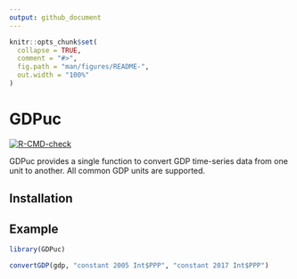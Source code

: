 ```yaml
---
output: github_document
---
```


<!-- README.md is generated from README.Rmd. Please edit that file -->

```r
knitr::opts_chunk$set(
  collapse = TRUE,
  comment = "#>",
  fig.path = "man/figures/README-",
  out.width = "100%"
)
```

# GDPuc

<!-- badges: start -->
[![R-CMD-check](https://github.com/johanneskoch94/GDPuc/actions/workflows/R-CMD-check.yaml/badge.svg)](https://github.com/johanneskoch94/GDPuc/actions/workflows/R-CMD-check.yaml)
<!-- badges: end -->

GDPuc provides a single function to convert GDP time-series data from one unit to another.
All common GDP units are supported. 

## Installation


## Example



```r
library(GDPuc)

convertGDP(gdp, "constant 2005 Int$PPP", "constant 2017 Int$PPP")
```


